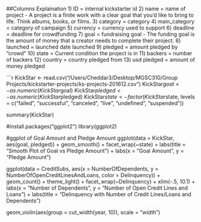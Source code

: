 
##Columns Explaination
1) ID = internal kickstarter id
2) name = name of project - A project is a finite work with a clear goal that you’d like to bring to life. Think albums, books, or films.
3) category = category
4) main_category = category of campaign
5) currency = currency used to support
6) deadline = deadline for crowdfunding
7) goal = fundraising goal - The funding goal is the amount of money that a creator needs to complete their project.
8) launched = launched date launched
9) pledged = amount pledged by "crowd"
10) state = Current condition the project is in
11) backers = number of backers
12) country = country pledged from
13) usd pledged = amount of money pledged

```r
KickStar <- read.csv("/Users/Cheddar3/Desktop/MGSC310/Group Projects/kickstarter-projects/ks-projects-201612.csv")
KickStar$goal <- as.numeric(KickStar$goal)
KickStar$pledged <- as.numeric(KickStar$pledged)
KickStar$state <- factor(KickStar$state, levels = c("failed", "successful", "canceled", "live", "undefined", "suspended"))

summary(KickStar)

#install.packages("ggplot2")
library(ggplot2)

#ggplot of Goal Amount and Pledge Amount
ggplot(data = KickStar, aes(goal, pledged)) + geom_smooth() + facet_wrap(~state) + labs(title = "Smooth Plot of Goal vs Pledge Amount") + labs(x = "Goal Amount", y = "Pledge Amount")


ggplot(data = CreditSubs, aes(x = NumberOfDependents, y = NumberOfOpenCreditLinesAndLoans, color = Delinquency)) + geom_count() + theme_light() + facet_wrap(~Delinquency) + xlim(-.5, 10.1) + labs(x = "Number of Dependents", y = "Number of Open Credit Lines and Loans") + labs(title = "Delinquency with Number of Credit Lines/Loans and Dependents")


geom_violin(aes(group = cut_width(year, 10)), scale = "width")
